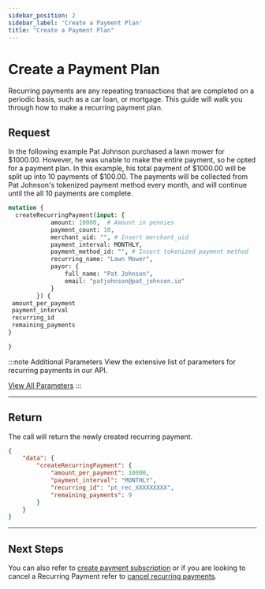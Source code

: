 ```yaml
---
sidebar_position: 2
sidebar_label: 'Create a Payment Plan'
title: "Create a Payment Plan"
---
```




# Create a Payment Plan
Recurring payments are any repeating transactions that are completed on a periodic basis, such as a car loan, or mortgage. This guide will walk you through how to make a recurring payment plan.

## Request
In the following example Pat Johnson purchased a lawn mower for $1000.00. However, he was unable to make the entire payment, so he opted for a payment plan. In this example, his total payment of $1000.00 will be split up into 10 payments of $100.00. The payments will be collected from Pat Johnson's tokenized payment method every month, and will continue until the all 10 payments are complete.

```graphql title="GraphQL"
mutation {
  createRecurringPayment(input: {
            amount: 10000,  # Amount in pennies
            payment_count: 10,
            merchant_uid: "", # Insert merchant_uid
            payment_interval: MONTHLY,
            payment_method_id: "", # Insert tokenized payment method
            recurring_name: "Lawn Mower",
            payor: {
                full_name: "Pat Johnson",
                email: "patjohnson@pat_johnson.io"
            }
        }) {
 amount_per_payment
 payment_interval
 recurring_id
 remaining_payments
}

}
```

:::note  Additional Parameters
View the extensive list of parameters for recurring payments in our API.

<a href= "../../api/recurring" class="button button--primary button--md">View All Parameters</a>
:::

***

## Return
The call will return the newly created recurring payment.
```JSON title="JSON"
{
    "data": {
        "createRecurringPayment": {
            "amount_per_payment": 10000,
            "payment_interval": "MONTHLY",
            "recurring_id": "pt_rec_XXXXXXXXX",
            "remaining_payments": 9
        }
    }
}
```

***

## Next Steps
You can also refer to [create payment subscription](../recurring_payments/create_a_subscription.mdx) or if you are looking to cancel a Recurring Payment refer to [cancel recurring payments](../recurring_payments/manage_recurring_payments/cancel_recurring_payments.mdx).























